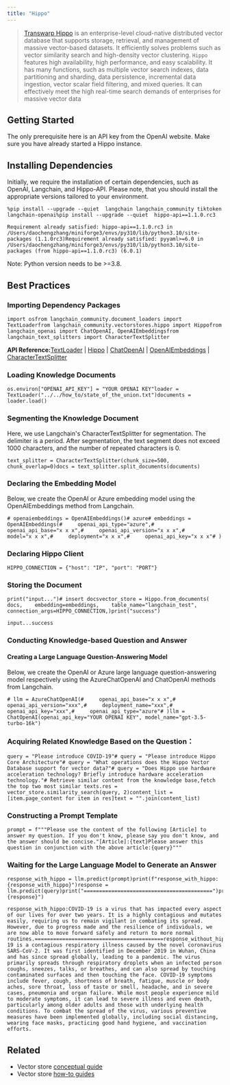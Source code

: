 ```yaml
---
title: "Hippo"
---
```


> [Transwarp Hippo](https://www.transwarp.cn/en/subproduct/hippo) is an enterprise-level cloud-native distributed vector database that supports storage, retrieval, and management of massive vector-based datasets. It efficiently solves problems such as vector similarity search and high-density vector clustering. `Hippo` features high availability, high performance, and easy scalability. It has many functions, such as multiple vector search indexes, data partitioning and sharding, data persistence, incremental data ingestion, vector scalar field filtering, and mixed queries. It can effectively meet the high real-time search demands of enterprises for massive vector data

## Getting Started

The only prerequisite here is an API key from the OpenAI website. Make sure you have already started a Hippo instance.

## Installing Dependencies

Initially, we require the installation of certain dependencies, such as OpenAI, Langchain, and Hippo-API. Please note, that you should install the appropriate versions tailored to your environment.

```
%pip install --upgrade --quiet  langchain langchain_community tiktoken langchain-openai%pip install --upgrade --quiet  hippo-api==1.1.0.rc3
```

```
Requirement already satisfied: hippo-api==1.1.0.rc3 in /Users/daochengzhang/miniforge3/envs/py310/lib/python3.10/site-packages (1.1.0rc3)Requirement already satisfied: pyyaml>=6.0 in /Users/daochengzhang/miniforge3/envs/py310/lib/python3.10/site-packages (from hippo-api==1.1.0.rc3) (6.0.1)
```

Note: Python version needs to be >=3.8.

## Best Practices

### Importing Dependency Packages

```
import osfrom langchain_community.document_loaders import TextLoaderfrom langchain_community.vectorstores.hippo import Hippofrom langchain_openai import ChatOpenAI, OpenAIEmbeddingsfrom langchain_text_splitters import CharacterTextSplitter
```

**API Reference:**[TextLoader](https://python.langchain.com/api_reference/community/document_loaders/langchain_community.document_loaders.text.TextLoader.html) | [Hippo](https://python.langchain.com/api_reference/community/vectorstores/langchain_community.vectorstores.hippo.Hippo.html) | [ChatOpenAI](https://python.langchain.com/api_reference/openai/chat_models/langchain_openai.chat_models.base.ChatOpenAI.html) | [OpenAIEmbeddings](https://python.langchain.com/api_reference/openai/embeddings/langchain_openai.embeddings.base.OpenAIEmbeddings.html) | [CharacterTextSplitter](https://python.langchain.com/api_reference/text_splitters/character/langchain_text_splitters.character.CharacterTextSplitter.html)

### Loading Knowledge Documents

```
os.environ["OPENAI_API_KEY"] = "YOUR OPENAI KEY"loader = TextLoader("../../how_to/state_of_the_union.txt")documents = loader.load()
```

### Segmenting the Knowledge Document

Here, we use Langchain's CharacterTextSplitter for segmentation. The delimiter is a period. After segmentation, the text segment does not exceed 1000 characters, and the number of repeated characters is 0.

```
text_splitter = CharacterTextSplitter(chunk_size=500, chunk_overlap=0)docs = text_splitter.split_documents(documents)
```

### Declaring the Embedding Model

Below, we create the OpenAI or Azure embedding model using the OpenAIEmbeddings method from Langchain.

```
# openaiembeddings = OpenAIEmbeddings()# azure# embeddings = OpenAIEmbeddings(#     openai_api_type="azure",#     openai_api_base="x x x",#     openai_api_version="x x x",#     model="x x x",#     deployment="x x x",#     openai_api_key="x x x"# )
```

### Declaring Hippo Client

```
HIPPO_CONNECTION = {"host": "IP", "port": "PORT"}
```

### Storing the Document

```
print("input...")# insert docsvector_store = Hippo.from_documents(    docs,    embedding=embeddings,    table_name="langchain_test",    connection_args=HIPPO_CONNECTION,)print("success")
```

```
input...success
```

### Conducting Knowledge-based Question and Answer

#### Creating a Large Language Question-Answering Model

Below, we create the OpenAI or Azure large language question-answering model respectively using the AzureChatOpenAI and ChatOpenAI methods from Langchain.

```
# llm = AzureChatOpenAI(#     openai_api_base="x x x",#     openai_api_version="xxx",#     deployment_name="xxx",#     openai_api_key="xxx",#     openai_api_type="azure"# )llm = ChatOpenAI(openai_api_key="YOUR OPENAI KEY", model_name="gpt-3.5-turbo-16k")
```

### Acquiring Related Knowledge Based on the Question：

```
query = "Please introduce COVID-19"# query = "Please introduce Hippo Core Architecture"# query = "What operations does the Hippo Vector Database support for vector data?"# query = "Does Hippo use hardware acceleration technology? Briefly introduce hardware acceleration technology."# Retrieve similar content from the knowledge base,fetch the top two most similar texts.res = vector_store.similarity_search(query, 2)content_list = [item.page_content for item in res]text = "".join(content_list)
```

### Constructing a Prompt Template

```
prompt = f"""Please use the content of the following [Article] to answer my question. If you don't know, please say you don't know, and the answer should be concise."[Article]:{text}Please answer this question in conjunction with the above article:{query}"""
```

### Waiting for the Large Language Model to Generate an Answer

```
response_with_hippo = llm.predict(prompt)print(f"response_with_hippo:{response_with_hippo}")response = llm.predict(query)print("==========================================")print(f"response_without_hippo:{response}")
```

```
response_with_hippo:COVID-19 is a virus that has impacted every aspect of our lives for over two years. It is a highly contagious and mutates easily, requiring us to remain vigilant in combating its spread. However, due to progress made and the resilience of individuals, we are now able to move forward safely and return to more normal routines.==========================================response_without_hippo:COVID-19 is a contagious respiratory illness caused by the novel coronavirus SARS-CoV-2. It was first identified in December 2019 in Wuhan, China and has since spread globally, leading to a pandemic. The virus primarily spreads through respiratory droplets when an infected person coughs, sneezes, talks, or breathes, and can also spread by touching contaminated surfaces and then touching the face. COVID-19 symptoms include fever, cough, shortness of breath, fatigue, muscle or body aches, sore throat, loss of taste or smell, headache, and in severe cases, pneumonia and organ failure. While most people experience mild to moderate symptoms, it can lead to severe illness and even death, particularly among older adults and those with underlying health conditions. To combat the spread of the virus, various preventive measures have been implemented globally, including social distancing, wearing face masks, practicing good hand hygiene, and vaccination efforts.
```

## Related

* Vector store [conceptual guide](/oss/concepts/vectorstores)
* Vector store [how-to guides](/oss/how_to/#vector-stores)
